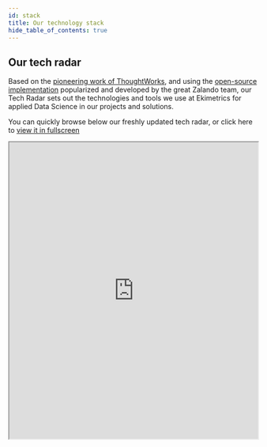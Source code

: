 ```yaml
---
id: stack
title: Our technology stack
hide_table_of_contents: true
---
```


## Our tech radar

Based on the <a href="https://www.thoughtworks.com/radar">pioneering work of ThoughtWorks</a>, and using the <a href="https://github.com/zalando/tech-radar">open-source implementation</a> popularized and developed by the great Zalando team, our Tech Radar sets out the technologies and tools we use at Ekimetrics for applied Data Science in our projects and solutions.

You can quickly browse below our freshly updated tech radar, or click here to [view it in fullscreen](https://ekimetrics.github.io/tech-radar)
<iframe id="inlineFrameExample"
    title="Inline Frame Example"
    width="100%"
    height="600"
    src="https://ekimetrics.github.io/tech-radar/">
</iframe>